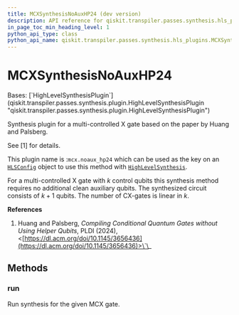 ```yaml
---
title: MCXSynthesisNoAuxHP24 (dev version)
description: API reference for qiskit.transpiler.passes.synthesis.hls_plugins.MCXSynthesisNoAuxHP24 in the dev version of qiskit
in_page_toc_min_heading_level: 1
python_api_type: class
python_api_name: qiskit.transpiler.passes.synthesis.hls_plugins.MCXSynthesisNoAuxHP24
---
```


# MCXSynthesisNoAuxHP24

<Class id="qiskit.transpiler.passes.synthesis.hls_plugins.MCXSynthesisNoAuxHP24" isDedicatedPage={true} github="https://github.com/Qiskit/qiskit/tree/main/qiskit/transpiler/passes/synthesis/hls_plugins.py#L1434-L1466" signature="qiskit.transpiler.passes.synthesis.hls_plugins.MCXSynthesisNoAuxHP24" modifiers="class">
  Bases: [`HighLevelSynthesisPlugin`](qiskit.transpiler.passes.synthesis.plugin.HighLevelSynthesisPlugin "qiskit.transpiler.passes.synthesis.plugin.HighLevelSynthesisPlugin")

  Synthesis plugin for a multi-controlled X gate based on the paper by Huang and Palsberg.

  See \[1] for details.

  This plugin name is :`mcx.noaux_hp24` which can be used as the key on an [`HLSConfig`](qiskit.transpiler.passes.HLSConfig "qiskit.transpiler.passes.HLSConfig") object to use this method with [`HighLevelSynthesis`](qiskit.transpiler.passes.HighLevelSynthesis "qiskit.transpiler.passes.HighLevelSynthesis").

  For a multi-controlled X gate with $k$ control qubits this synthesis method requires no additional clean auxiliary qubits. The synthesized circuit consists of $k + 1$ qubits. The number of CX-gates is linear in $k$.

  **References**

  1.  Huang and Palsberg, *Compiling Conditional Quantum Gates without Using Helper Qubits*, PLDI (2024), \<[https://dl.acm.org/doi/10.1145/3656436](https://dl.acm.org/doi/10.1145/3656436)>\`\_

  ## Methods

  ### run

  <Function id="qiskit.transpiler.passes.synthesis.hls_plugins.MCXSynthesisNoAuxHP24.run" github="https://github.com/Qiskit/qiskit/tree/main/qiskit/transpiler/passes/synthesis/hls_plugins.py#L1454-L1466" signature="run(high_level_object, coupling_map=None, target=None, qubits=None, **options)">
    Run synthesis for the given MCX gate.
  </Function>
</Class>

